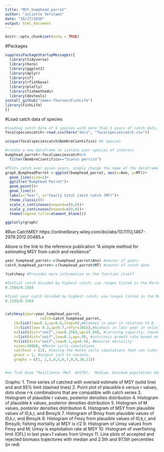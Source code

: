 ```yaml
---
title: "MSY_humphead_parrot"
author: "Juliette Verstaen"
date: "10/27/2018"
output: html_document
---
```



```r
knitr::opts_chunk$set(echo = TRUE)
```

#Packages 

```r
suppressPackageStartupMessages({
  library(tidyverse)
  library(here)
  library(ggplot2)
  library(dplyr)
  library(sf)
  library(rfishbase)
  library(plotly)
  library(fishmethods)
  library(devtools)
install_github("James-Thorson/FishLife")
library(FishLife)
})


```


#Load catch data of species

```r
#loading catch data of 6 species with more than 5 years of catch data, detailed code for this dataset is in the "landing sites.rmd" in docs 
focalspeciescatch<-read.csv(here("docs", "focalspeciescatch.csv"))

unique(focalspeciescatch$NombreCientifico) #6 species 

#create a new dataframe to isolate your species of interest 
bumphead_parrot<-focalspeciescatch%>%
  filter(NombreCientifico=="Scarus perrico")

```



```r
#Plots catch over given years, simply change the name of the dataframe ie "Octopus"
graph_BumpheadParrot <-ggplot(bumphead_parrot, aes(x=Ano, y=MT))+
  geom_line(size=1)+
  ggtitle("Bumphead Parrot")+
  geom_point()+
  geom_line()+
  labs(x="Year", y="Yearly total catch catch (MT)")+
  theme_classic()+
  scale_x_continuous(expand=c(0,0))+
  scale_y_continuous(expand=c(0,0))+
  theme(legend.title=element_blank())

ggplotly(graph)


```


#Run CatchMSY
https://onlinelibrary.wiley.com/doi/abs/10.1111/j.1467-2979.2012.00485.x

Above is the link to the reference publication "A simple method for estimating MSY from catch and resilience"

```r
year_humphead_parrot<-c(humphead_parrot$Ano) #vector of years
catch_humphead_parrot<-c(humphead_parrot$MT) #vector of catch date 

?catchmsy #Provides more information on the function itself

#Initial catch divided by highest catch; use ranges listed in the Martell publication based on this ratio
0.1584/0.1584

#final year catch divided by highest catch; use ranges listed in the Martell publication based on this ratio
0.1395/0.1584


catchmsy(year=year_humphead_parrot,
                catch=catch_humphead_parrot,
    l0=list(low=0.3,up=0.6,step=0),#biomass in year in relation to K, Initial catch divided by highest catch
    lt=list(low= 0.3,up=0.7,refyr=2015),#biomass in last year in relation to K, years catch divided by highest catch
    k=list(dist="unif",low=0.1584,up=15.84), #carrying capacity; low=highest reported catch, high=highest catch*100
    r=list(dist="unif",low=0.3,up=.9), #intrinsic growth rate based on resiliene 
    M=list(dist="unif",low=0.1,up=0.9), #Natural mortality 
    nsims=30000, #Monte carlo simulations 
    catchout = (1), #saving the monte carlo simulations that can later be graphed
    grout = 1, #output just to console, 
    graphs = c(1, 2,3,4,5,6,7,8,9,10,11))


#on fish base "Resilience (Ref. 69278):  Medium, minimum population doubling time 1.4 - 4.4 years (Preliminary K or Fecundity.)"

```

Graphs:
1. Time series of catched with overlaid estimate of MSY (solid line) and and 95% limit (dashed lines)
2. Point plot of plausible k versus r values, dots show r-k combinations that are compatible with catch series
3. Histogram of plausible r values, posterior densities distribution
4. Histogram of plausible k values, posterior densities distribution
5. Histogram of M values, posterior densities distribution
6. Histogram of MSY from plausible values of l0,k,r, and Bmsy/k 
7. Histogram of Bmsy from plausible values of l0,k,r, and Bmsy/k
8. Histogram of Fmsy from plausible values of l0,k,r, and Bmsy/k; fishing mortality at MSY is r/2
9. Histogram of Umsy values from Fmsy and M; Umsy is exploitation rate at MSY
10. Histogram of overfishing limit (OFL) in last year+1 values from Umsys
11. Line plots of accepted and rejected biomass trajectores with median and 2.5th and 97.5th percentiles (in red)

